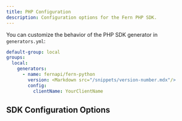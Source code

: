 ```yaml
---
title: PHP Configuration
description: Configuration options for the Fern PHP SDK.
---
```


You can customize the behavior of the PHP SDK generator in `generators.yml`:

```yaml {7-8}
default-group: local
groups:
  local:
    generators:
      - name: fernapi/fern-python
        version: <Markdown src="/snippets/version-number.mdx"/>
        config:
          clientName: YourClientName
```

## SDK Configuration Options

<ParamField path="clientName" type="string" required={false} toc={true}>
</ParamField>

<ParamField path="composerJson" type="Record<string, any>" required={false} toc={true}>
</ParamField>

<ParamField path="inlinePathParameters" type="boolean" required={false} toc={true}>
</ParamField>

<ParamField path="namespace" type="string" required={false} toc={true}>
</ParamField>

<ParamField path="packageName" type="string" required={false} toc={true}>
</ParamField>

<ParamField path="packagePath" type="string" required={false} toc={true}>
</ParamField>

<ParamField path="propertyAccess" type="'public' | 'private'" required={false} toc={true}>
</ParamField>